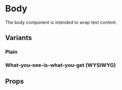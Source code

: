 

<Meta of={BodyStories} />

# Body

The body component is intended to wrap text content.

## Variants

### Plain

<Canvas of={BodyStories.Default} />

### What-you-see-is-what-you-get (WYSIWYG)

<Canvas of={BodyStories.WYSIWYG} />

## Props

<ArgTypes of={BodyStories} />
